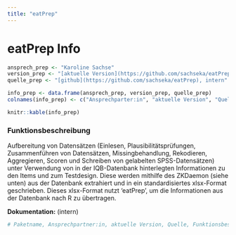 ```yaml
---
title: "eatPrep"
---
```


# eatPrep Info

```r
ansprech_prep <- "Karoline Sachse"
version_prep <- "[aktuelle Version](https://github.com/sachseka/eatPrep/blob/master/DESCRIPTION)"
quelle_prep <- "[github](https://github.com/sachseka/eatPrep), intern"

info_prep <- data.frame(ansprech_prep, version_prep, quelle_prep)
colnames(info_prep) <- c("Ansprechparter:in", "aktuelle Version", "Quelle")

knitr::kable(info_prep)
```

### Funktionsbeschreibung

Aufbereitung von Datensätzen (Einlesen, Plausibilitätsprüfungen, Zusammenführen von Datensätzen, Missingbehandlung, Rekodieren, Aggregieren, Scoren und Schreiben von gelabelten SPSS-Datensätzen) unter Verwendung von in der IQB-Datenbank hinterlegten Informationen zu den Items und zum Testdesign. Diese werden mithilfe des ZKDaemon (siehe unten) aus der Datenbank extrahiert und in ein standardisiertes xlsx-Format geschrieben. Dieses xlsx-Format nutzt 'eatPrep', um die Informationen aus der Datenbank nach R zu übertragen.

**Dokumentation:** (intern)

```r
# Paketname, Ansprechpartner:in, aktuelle Version, Quelle, Funktionsbeschreibung, Dokumentation.



```
